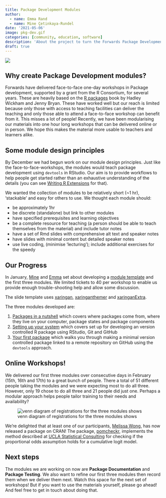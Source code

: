 ```yaml
---
title: Package Development Modules
author: 
  - name: Emma Rand
  - name: Mine Çetinkaya-Rundel
date: '2021-05-06'
image: pkg-dev.gif
categories: [community, education, software]
description: 'About the project to turn the Forwards Package Development workshop into a set of more flexible and accessible modules'
draft: true
---
```


![](pkg-dev.gif)

## Why create Package Development modules?

Forwards have delivered face-to-face one-day workshops in Package development, supported by a grant from the R Consortium, for several years. These are heavily based on the [R packages](https://r-pkgs.org/) book by Hadley Wickham and Jenny Bryan. These have worked well but our reach is limited because only those with access to teaching facilities can deliver the teaching and only those able to attend a face-to-face workshop can benefit from it. This misses a lot of people!
Recently, we have been modularising our materials into one hour long workshops that can be delivered online or in person. We hope this makes the material more usable to teachers and learners alike.

## Some module design principles

By December we had begun work on our module design principles. Just like the face-to-face-workshops, the modules would teach package development using `devtools` in RStudio. Our aim is to provide workflows to help people get started rather than an exhaustive understanding of the details (you can see [Writing R Extensions](https://cran.r-project.org/doc/manuals/r-release/R-exts.html) for that).

We wanted the collection of modules to be relatively short (~1 hr), 'stackable' and easy for others to use. We thought each module should:

-  be approximately 1hr
-  be discrete (standalone) but link to other modules  
-  have specified prerequisites and learning objectives  
-  be a complete resource for teaching (a person should be able to teach themselves from the material) and include tutor notes 
-  have a set of Rmd slides with comprehensive alt text and speaker notes
-  have slides with minimal content but detailed speaker notes  
-  use live coding, (minimise ‘lecturing’); include additional exercises for the speedy  

## Our Progress

In January, [Mine](https://twitter.com/minebocek) and [Emma](https://twitter.com/er13_r) set about developing a [module template](https://github.com/forwards/workshops/blob/master/package-dev-modules/slides/module-template.Rmd) and the first three modules. We limited tickets to 40 per workshop to enable us provide enough trouble-shooting help and allow some discussion.

The slide template uses [xaringan](https://github.com/yihui/xaringan), [xaringanthemer](https://github.com/gadenbuie/xaringanthemer) and [xaringanExtra](https://github.com/gadenbuie/xaringanExtra).

The three modules developed are:

1.  [Packages in a nutshell](https://forwards.github.io/workshops/package-dev-modules/slides/01-packages-in-a-nutshell/packages-in-a-nutshell.html#1) which covers where packages come from, where they live on your computer, package states and package components
2.  [Setting up your system](https://forwards.github.io/workshops/package-dev-modules/slides/02-setting-up-system/setting-up-system.html#1) which covers set up for developing an version controlled R package using RStudio, Git and GitHub
3.  [Your first package](https://forwards.github.io/workshops/package-dev-modules/slides/03-your-first-package/your-first-package.html#1) which walks you through making a minimal version controlled package linked to a remote repository on GitHub using the `devtools` approach.

## Online Workshops!
We delivered our first three modules over consecutive days in February (15th, 16th and 17th) to a great bunch of people. There a total of 51 different people taking the modules and we were expecting most to do all three. However, only 19 chose to do all three and 21 people did just one. Perhaps a modular approach helps people tailor training to their needs and availability?

![venn diagram of registrations for the three modules shows ](regist_venn.png)

We're delighted that at least one of our participants, [Melissa Wong](https://orcid.org/0000-0002-2973-6279), has now released a package on CRAN!
The package, [pomcheckr](https://cran.r-project.org/web/packages/pomcheckr/index.html), implements the method described at [UCLA Statistical Consulting](https://stats.idre.ucla.edu/r/dae/ordinal-logistic-regression/) for checking if the proportional odds assumption holds for a cumulative logit model.

## Next steps
The modules we are working on now are **Package Documentation** and **Package Testing**. We also want to refine our first three modules then record them when we deliver them next. 
Watch this space for the next set of workshops! But if you want to use the materials yourself, please go ahead! And feel free to get in touch about doing that.
